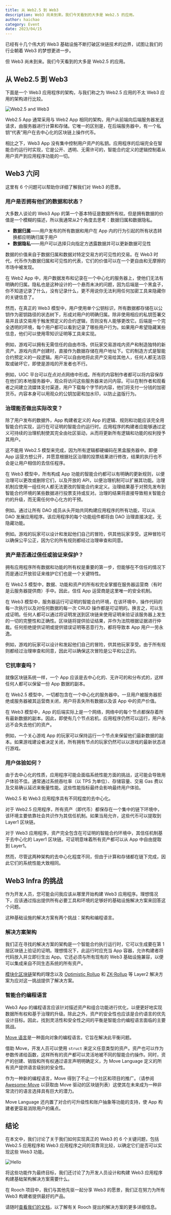 ```yaml
---
title: 从 Web2.5 到 Web3
description: Web3 尚未到来。我们今天看到的大多是 Web2.5 的应用。
author: haichao
category: Event
date: 2023/04/15
---
```



<PostHeader />

已经有十几个伟大的 Web3 基础设施不断打破区块链技术的边界，试图让我们的行业朝着 Web3 的梦想更进一步。

但 Web3 尚未到来。我们今天看到的大多是 Web2.5 的应用。

## 从 Web2.5 到 Web3

下面是一个 Web3 应用程序的架构，与我们称之为 Web2.5 应用的不太 Web3 应用的架构进行比较。


<Image
  src="/docs/web2-web2.5-web3.png"
  alt="Web2.5 and Web3"
  width={700}
  height={700}
  className="mx-auto my-8"
/>

Web2.5 App 通常采用与 Web2 App 相同的架构，用户从前端向后端服务器发送请求，由服务器进行计算和存储。它唯一的区别是，在后端服务器中，有一个私钥“代表”用户在去中心化的区块链上操作代币。

相比之下，Web3 App 没有集中控制用户资产的私钥。应用程序的后端完全在智能合约运行时实现，它是公开、透明、无需许可的，智能合约定义的逻辑控制着从用户资产到应用程序功能的一切。

## Web3 六问

这里有 6 个问题可以帮助你详细了解我们对 Web3 的愿景。

### 用户是否拥有他们的数据和状态？

大多数人谈论的 Web3 App 的第一个基本特征是数据所有权。但是拥有数据的价值是一个模糊的描述，所以我通常从2个角度去思考：数据归属和数据隐私。

- **数据归属**——用户发布的所有数据和用户在 App 内的行为引起的所有状态转换都应明确归属于用户
- **数据隐私**——用户可以选择只向指定方透露数据并可以更新数据可见性

数据的价值来自于数据归属和数据对特定交易方的可见性的交易。在 Web3 时代，代币作为数据归属和可见性的代表，它们的价值可以在一个更自由和无摩擦的市场中被发现。

在 Web2 App 中，用户数据发布和记录在一个中心化的服务器上，使他们无法有明确的归属。隐私也是这种设计的一个悬而未决的问题，因为后端是一个黑盒子，你不知道记录了什么，没有记录什么，更不用说你无法利用任何加密工具来隐藏你的关键信息了。

然而，在真正的 Web3 模型中，用户使用单个公钥标识，所有数据都存储在以公钥作为密钥路径的状态树下，形成对用户的明确归属。除非使用相应的私钥签署交易并且该交易用于触发预定义的合约逻辑，否则没有人能够更改它。后端是一个完全透明的环境，每个用户都可以看到记录了哪些用户行为。如果用户希望隐藏某些信息，他们可以使用零知识证明等工具来实现。

例如，游戏可以拥有无需信任的自由市场，供玩家交易游戏内资产和制造独特的新资产。游戏内资产创建时，直接作为数据存储在用户地址下。它的制造方式是智能合约预定义的一段逻辑。用户可以自由地将此资产交易给其他人，任何人都无法窃取或破坏它，即使是游戏的开发者也不行。

例如，UGC 平台可以在点对点网络中形成。所有的内容制作者都可以将内容保存在他们的本地服务器中，观众将访问这些服务器来访问内容。可以在制作者和观看者之间建立流媒体支付渠道，用户下载每个字节的内容，他们将支付一分钱的加密货币。内容本身可以用观众的公钥加密和加水印，以防止盗版行为。

### 治理能否做出实际改变？

除了用户发布的数据外，App 构建者定义的 App 的逻辑、规则和功能应该完全用智能合约实现，运行在可证明的智能合约运行时。应用程序的构建者应能够通过定义可持续的治理机制使其完全由社区驱动，从而将更新所有逻辑和功能的权利授予其用户。

这不能用 Web2.5 模型来完成，因为所有逻辑都硬编码在黑盒服务器中。即便 App 运营方想公开，并愿意根据社区治理的投票结果进行修改，结果的执行也不会是让用户相信的去信任程序。

在 Web3 模型中，所有构成 App 功能的智能合约都可以有明确的更新规则，以便治理可以更改或删除它们，以及开放的 API，以便治理机制可以扩展其功能。治理机制应使用一组任何人都无法更改的智能合约来定义。治理结果基于对预先发布到智能合约环境的某些数据进行投票支持或反对。治理的结果将直接导致相关智能合约的升级，而无需任何中心化方的干预。

例如。通过让所有 DAO 成员从头开始共同构建应用程序的所有功能，可以从 DAO 发展应用程序。该应用程序的每个功能组件都将由 DAO 治理直接决定。无隐藏功能。

例如。游戏的玩家可以设计和发起他们自己的冒险，供其他玩家享受。这种冒险可以确保公平公正，因为它的所有规则都经过治理审查和同意。

### 资产是否通过信任或验证来保护？


拥有应用程序所有数据和功能的所有权是重要的第一步，但能够在不信任的情况下而是通过开放验证来维护它们也是一个关键特性。

在 Web2.5 模型中，数据、功能和资产的所有权完全掌握在服务器运营商（有时是云服务器提供商）手中。因此，信任 App 运营商是这里唯一的安全机制。

在 Web3 模型中，服务器运行可证明的智能合约环境，在该环境中，操作代码的每一次执行以及对任何数据的每一次 CRUD 操作都是可证明的。换言之，可以生成证明。任何人都可以通过将证明发送到区块链来使用证明来验证该服务器上发生的一切的完整性和正确性。区块链将提供验证结果，并作为法院根据证据进行仲裁。任何拒绝提供证明或提供错误证明等恶意行为，都将导致本 App 用户一劳永逸。

例如，游戏的玩家可以设计和发起他们自己的冒险，供其他玩家享受。由于所有规则都经过治理审查和同意，因此可以确保这次冒险是公平和公正的。

### 它抗审查吗？

就像区块链系统一样，一个 App 应该是去中心化的、无许可的和分布式的，这样任何人都可以保留一份 App 数据的副本。

在 Web2.5 模型中，一切都包含在一个中心化的服务器中。一旦用户被服务器拒绝或服务器被其运营商关闭，用户将丢失所有数据以及该 App 中的资产价值。

在 Web3 模型中，App 的后端实际上是一个网络，网络中的每个节点都保存着所有最新数据的副本。因此，即使有几个节点宕机，应用程序仍然可以运行，用户永远不会失去他们的资产。

例如，一个关心游戏 App 的玩家可以保持运行一个节点来保留他们最新数据的副本。如果游戏建设者决定关闭，所有拥有节点的玩家仍然可以以游戏的最新状态进行游戏。

### 用户体验如何？

由于去中心化的性质，应用程序可能会面临系统性能方面的挑战，这可能会导致用户体验不佳。通常通过系统吞吐率（以 TPS 为单位）、存储容量、交易 Gas 费以及交易确认延迟来衡量性能。这些性能指标最终会影响最终用户体验。

Web2.5 和 Web3 应用程序具有不同程度的去中心化。

对于 Web2.5 应用程序，所有资产（即代币）都保存在一个集中的链下环境中，该环境主要依靠社会共识作为其信任机制。如果当局允许，这些代币可以提取到 Layer1 区块链。

对于 Web3 应用程序，资产完全包含在可证明的智能合约环境中，其信任机制基于去中心化的 Layer1 区块链。可证明意味着所有资产都可以从 App 中自由提取到 Layer1。

然而，尽管这两种架构的去中心化程度不同，但由于计算和存储都在链下完成，因此它们的系统性能大致相同。

## Web3 Infra 的挑战

作为开发人员，您可能会问我应该从哪里开始构建 Web3 应用程序。理想情况下，应该通过指出提供所有必要工具和环境的足够好的基础设施解决方案来回答这个问题。

这种基础设施的解决方案有两个挑战：架构和编程语言。

### 解决方案架构

我们正在寻找的解决方案的架构是一个智能合约执行运行时，它可以生成要在第 1 层区块链上验证的证明。理想情况下，此运行时应充当 App 容器，允许构建者将代码放入并立即衍生出 App。它还必须与所有现有的 Web3 基础设施兼容，以便可以集成来自不同生态系统的所有资产。

[模块化区块链](https://celestia.org/learn/basics-of-modular-blockchains/modular-and-monolithic-blockchains/)架构的理念以及 [Optimistic Rollup](https://ethereum.org/en/developers/docs/scaling/optimistic-rollups/) 和 [ZK-Rollup](https://ethereum.org/en/developers/docs/scaling/zk-rollups/) 等 Layer2 解决方案为应对这一挑战提供了解决方案。

### 智能合约编程语言

Web3 App 的编程语言应该针对描述资产和组合功能进行优化，以便更好地实现数据所有权和基于治理的升级。除此之外，资产的安全性也应该是合约语言的优先设计目标。因此，找到灵活性和安全性之间的平衡是智能合约编程语言面临的主要挑战。

[Move 语言](https://github.com/move-language/move)是一种面向对象的编程语言。它旨在解决此平衡问题。

借助 Move，开发人员可以使用 `struct` 来定义任意类型的资产。资产也可以作为参数传递给函数，这样所有的资产都可以灵活地被不同的智能合约操作。同时，资产的创建、销毁和所有权通过语言声明明确定义，为 Move Language 定义的所有资产提供语言级别的安全性。

作为一种新的编程语言，Move 得到了不止一个社区和项目的推广。（请参阅 [Awesome-Move](https://awesome-move.com/#move-powered-blockchains) 以获取由 Move 驱动的区块链列表）这使其在未来成为一种非常流行的语言选择具有巨大的潜力。

Move Language 还内置了对合约可升级性和账户抽象等功能的支持，使 App 构建者更容易消除用户的痛点。

## 结论

在本文中，我们讨论了关于我们如何实现真正的 Web3 的 6 个关键问题，包括 Web2.5 应用程序和 Web3 应用程序之间的背靠背比较，以确定它们是否可以实现这些 Web3 功能。

<Image
  src="/docs/web3-comparsion.png"
  alt="Hello"
  width={700}
  height={500}
  className="mx-auto my-4"
/>

将这些功能作为最终目标，我们还讨论了为开发人员设计和构建 Web3 应用程序构建基础架构解决方案需要什么。

在 Rooch 项目中，我们与其他先驱一起分享 Web3 的愿景，我们正在努力为所有 Web3 构建者提供最好的产品。

请随时[查看我们的文档](/docs/)，以了解有关 Rooch 提出的解决方案的更多详细信息。

